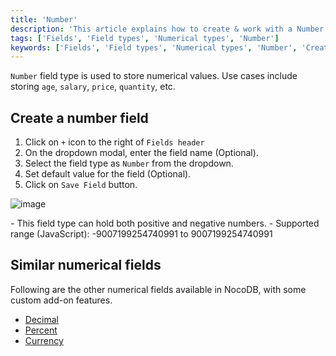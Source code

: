 ```yaml
---
title: 'Number'
description: 'This article explains how to create & work with a Number field.'
tags: ['Fields', 'Field types', 'Numerical types', 'Number']
keywords: ['Fields', 'Field types', 'Numerical types', 'Number', 'Create number field']
---
```



`Number` field type is used to store numerical values. Use cases include storing `age`, `salary`, `price`, `quantity`, etc.

## Create a number field
1. Click on `+` icon to the right of `Fields header`
2. On the dropdown modal, enter the field name (Optional).
3. Select the field type as `Number` from the dropdown.
4. Set default value for the field (Optional).
5. Click on `Save Field` button.

![image](/img/v2/fields/types/number.png)

<Callout type="note">
- This field type can hold both positive and negative numbers.
- Supported range (JavaScript): -9007199254740991 to 9007199254740991
</Callout>

## Similar numerical fields
Following are the other numerical fields available in NocoDB, with some custom add-on features.
- [Decimal](/docs/product-docs/fields/field-types/numerical/decimal)
- [Percent](/docs/product-docs/fields/field-types/numerical/percent)
- [Currency](/docs/product-docs/fields/field-types/numerical/currency)